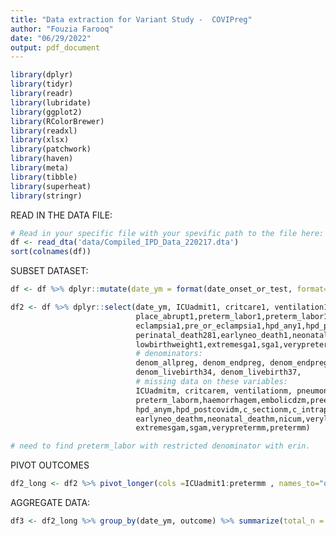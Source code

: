 ```yaml
---
title: "Data extraction for Variant Study -  COVIPreg"
author: "Fouzia Farooq"
date: "06/29/2022"
output: pdf_document
---
```



```r
library(dplyr)
library(tidyr)
library(readr)
library(lubridate)
library(ggplot2)
library(RColorBrewer)
library(readxl)
library(xlsx)
library(patchwork)
library(haven)
library(meta)
library(tibble)
library(superheat)
library(stringr)
```

READ IN THE DATA FILE:
```r
# Read in your specific file with your spevific path to the file here:
df <- read_dta('data/Compiled_IPD_Data_220217.dta') 
sort(colnames(df))
```

SUBSET DATASET:
```r

df <- df %>% dplyr::mutate(date_ym = format(date_onset_or_test, format= "%y-%m"))

df2 <- df %>% dplyr::select(date_ym, ICUadmit1, critcare1, ventilation1, pneumonia1, prdeath1,
                            place_abrupt1,preterm_labor1,preterm_labor1,haemorrhage1,embolicdz1,preeclampsia1,
                            eclampsia1,pre_or_eclampsia1,hpd_any1,hpd_postcovid1,c_section1,c_intrap1,stillbirth_281,
                            perinatal_death281,earlyneo_death1,neonatal_death1,nicu1,verylowbirthweight1,
                            lowbirthweight1,extremesga1,sga1,verypreterm1,preterm1,
                            # denominators:
                            denom_allpreg, denom_endpreg, denom_endpreg37, denom_totalbirth28wk,denom_livebirth,
                            denom_livebirth34, denom_livebirth37,
                            # missing data on these variables:
                            ICUadmitm, critcarem, ventilationm, pneumoniam, prdeathm,place_abruptm,preterm_laborm,
                            preterm_laborm,haemorrhagem,embolicdzm,preeclampsiam,eclampsiam,pre_or_eclampsiam,
                            hpd_anym,hpd_postcovidm,c_sectionm,c_intrapm,stillbirth_28m,perinatal_death28m,
                            earlyneo_deathm,neonatal_deathm,nicum,verylowbirthweightm,lowbirthweightm,
                            extremesgam,sgam,verypretermm,pretermm)

# need to find preterm_labor with restricted denominator with erin. 
```

PIVOT OUTCOMES
```r
df2_long <- df2 %>% pivot_longer(cols =ICUadmit1:pretermm , names_to="outcome", values_to="outcome_count")
```

AGGREGATE DATA:
```r
df3 <- df2_long %>% group_by(date_ym, outcome) %>% summarize(total_n = sum(outcome_count))
```

